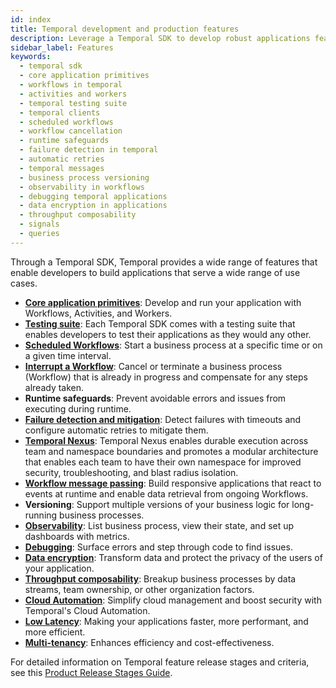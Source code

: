```yaml
---
id: index
title: Temporal development and production features
description: Leverage a Temporal SDK to develop robust applications featuring Workflows, Activities, Workers, testing suites, Temporal Clients, Scheduled Workflows, and advanced observability tools.
sidebar_label: Features
keywords:
  - temporal sdk
  - core application primitives
  - workflows in temporal
  - activities and workers
  - temporal testing suite
  - temporal clients
  - scheduled workflows
  - workflow cancellation
  - runtime safeguards
  - failure detection in temporal
  - automatic retries
  - temporal messages
  - business process versioning
  - observability in workflows
  - debugging temporal applications
  - data encryption in applications
  - throughput composability
  - signals
  - queries
---
```


Through a Temporal SDK, Temporal provides a wide range of features that enable developers to build applications that serve a wide range of use cases.

- **[Core application primitives](/evaluate/development-production-features/core-application)**: Develop and run your application with Workflows, Activities, and Workers.
- **[Testing suite](/evaluate/development-production-features/testing-suite)**: Each Temporal SDK comes with a testing suite that enables developers to test their applications as they would any other.
- **[Scheduled Workflows](/evaluate/development-production-features/schedules)**: Start a business process at a specific time or on a given time interval.
- **[Interrupt a Workflow](/evaluate/development-production-features/interrupt-workflow)**: Cancel or terminate a business process (Workflow) that is already in progress and compensate for any steps already taken.
- **Runtime safeguards**: Prevent avoidable errors and issues from executing during runtime.
- **[Failure detection and mitigation](/evaluate/development-production-features/failure-detection)**: Detect failures with timeouts and configure automatic retries to mitigate them.
- **[Temporal Nexus](/nexus)**: Temporal Nexus enables durable execution across team and namespace boundaries and promotes a modular architecture that enables each team to have their own namespace for improved security, troubleshooting, and blast radius isolation.
- **[Workflow message passing](/evaluate/development-production-features/workflow-message-passing)**: Build responsive applications that react to events at runtime and enable data retrieval from ongoing Workflows.
- **Versioning**: Support multiple versions of your business logic for long-running business processes.
- **[Observability](/evaluate/development-production-features/observability)**: List business process, view their state, and set up dashboards with metrics.
- **[Debugging](/evaluate/development-production-features/debugging)**: Surface errors and step through code to find issues.
- **[Data encryption](/evaluate/development-production-features/data-encryption)**: Transform data and protect the privacy of the users of your application.
- **[Throughput composability](/evaluate/development-production-features/throughput-composability)**: Breakup business processes by data streams, team ownership, or other organization factors.
- **[Cloud Automation](/evaluate/development-production-features/cloud-automation)**: Simplify cloud management and boost security with Temporal's Cloud Automation.
- **[Low Latency](/evaluate/development-production-features/low-latency)**: Making your applications faster, more performant, and more efficient.
- **[Multi-tenancy](/evaluate/development-production-features/multi-tenancy)**: Enhances efficiency and cost-effectiveness.

For detailed information on Temporal feature release stages and criteria, see this [Product Release Stages Guide](/evaluate/development-production-features/release-stages).

